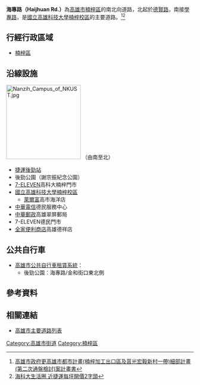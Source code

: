 {{Infobox TwRoad2
|bgcolorh=DARKGREEN
|colorh=white
|code=
|name= 海專路
|enname= Haijhuan Rd.
|level= 一般道路
|length=
|sec=
|lastext=
|line=
|start= [[加昌路|加昌路]]
|end= [[德賢路|德賢路]]
|junc= 
|img=
|cap=
|size=
|left= 
|right= [[學專路|學專路]]
|leftlink= 
|leftdirection= N
|rightlink= 學專路
|rightdirection= S
|SN=
|SNtype=
|SNNum=
|SN2=
|SN2type=
|SN2Num=
|SN3=
|SN3type=
|SN3Num=
}}
'''海專路（Haijhuan Rd.）'''為[[高雄市|高雄市]][[楠梓區|楠梓區]]的南北向道路，北起於[[德賢路|德賢路]]，南接[[學專路|學專路]]，是[[國立高雄科技大學|國立高雄科技大學楠梓校區]]的主要道路。<ref>[https://urbanebook.kcg.gov.tw/books/wholeway1/498/pdf/source/13481220282629.pdf 高雄市政府更高雄市都市計畫(楠梓加工出口區及莒光宏毅新村一帶)細部計畫(第二次通盤檢討)案計畫書]{{Dead link}}</ref><ref>[https://tw.appledaily.com/home/20170225/MFUHAYVJKBF2W2AKULJZFHFZPY/ 海科大生活圈 近捷運每坪開價2字頭]</ref>

== 行經行政區域 ==
* [[楠梓區|楠梓區]]
== 沿線設施 ==
[[File:Nanzih_Campus_of_NKUST.jpg|200px]]
（由南至北）
* [[捷運後勁站|捷運後勁站]]
* 後勁公園（謝宗振紀念公園）
* [[7-ELEVEN|7-ELEVEN]]高科大楠梓門市
* [[國立高雄科技大學|國立高雄科技大學楠梓校區]]
** [[萊爾富|萊爾富]]高市海洋店
* [[中華電信|中華電信]]德民服務中心
* [[中華郵政|中華郵政]]高雄翠屏郵局
* 7-ELEVEN德民門市
* [[全家便利商店|全家便利商店]]高雄德祥店

== 公共自行車 ==
* [[高雄市公共自行車租賃系統|高雄市公共自行車租賃系統]]：
** 後勁公園：海專路/金和街口東北側

== 參考資料 ==
{{Reflist}}
== 相關連結 ==
* [[高雄市主要道路列表|高雄市主要道路列表]]

{{高雄市重要道路}}

[[Category:高雄市街道|Category:高雄市街道]]
[[Category:楠梓區|Category:楠梓區]]